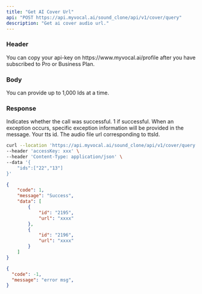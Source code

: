 ```yaml
---
title: "Get AI Cover Url"
api: "POST https://api.myvocal.ai/sound_clone/api/v1/cover/query"
description: "Get ai cover audio url."
---
```

### Header
<ParamField header="accessKey"   type="string" required>
  You can copy your api-key on https://www.myvocal.ai/profile after you have subscribed to Pro or Business Plan.
</ParamField>

### Body
<ParamField body="ids" type="array" required>
 You can provide up to 1,000 Ids at a time.
</ParamField>

### Response

<ResponseField name="code" type="number">
  Indicates whether the call was successful. 1 if successful.
</ResponseField>

<ResponseField name="message" type="string" >
  When an exception occurs, specific exception information will be provided in the message.
</ResponseField>

<ResponseField name="data" type="array">
  <Expandable title="Toggle object">
   
  <ResponseField name="id" type="string">
      Your tts id.
  </ResponseField>
   <ResponseField name="url" type="string">
     The audio file url corresponding to ttsId.
  </ResponseField>
  </Expandable>
</ResponseField>

<RequestExample>

```bash Example Request
curl --location 'https://api.myvocal.ai/sound_clone/api/v1/cover/query' \
--header 'accessKey: xxx' \
--header 'Content-Type: application/json' \
--data '{
	"ids":["22","13"] 
}'
```
</RequestExample>



<ResponseExample>

```json  200（success）
{
    "code": 1,
    "message": "Success",
    "data": [
        {
            "id": "2195",
            "url": "xxxx"
        },
        {
            "id": "2196",
            "url": "xxxx"
        }
    ]
}
```
```json  200（fail）
{
  "code": -1,
  "message": "error msg",
}
```

</ResponseExample>
